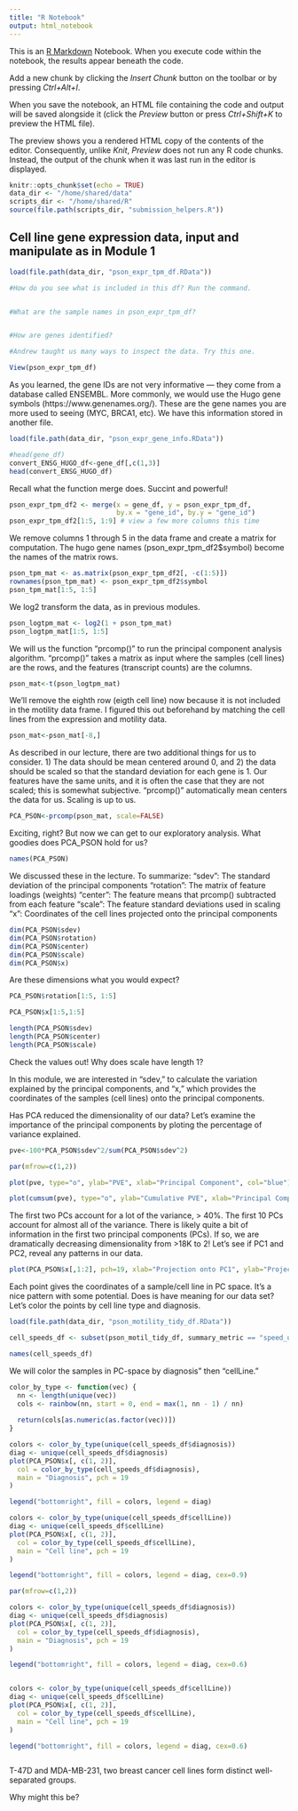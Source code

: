```yaml
---
title: "R Notebook"
output: html_notebook
---
```


This is an [R Markdown](http://rmarkdown.rstudio.com) Notebook. When you execute code within the notebook, the results appear beneath the code. 

Add a new chunk by clicking the *Insert Chunk* button on the toolbar or by pressing *Ctrl+Alt+I*.

When you save the notebook, an HTML file containing the code and output will be saved alongside it (click the *Preview* button or press *Ctrl+Shift+K* to preview the HTML file).

The preview shows you a rendered HTML copy of the contents of the editor. Consequently, unlike *Knit*, *Preview* does not run any R code chunks. Instead, the output of the chunk when it was last run in the editor is displayed.


```r
knitr::opts_chunk$set(echo = TRUE)
data_dir <- "/home/shared/data"
scripts_dir <- "/home/shared/R"
source(file.path(scripts_dir, "submission_helpers.R"))
```

## Cell line gene expression data, input and manipulate as in Module 1

```r
load(file.path(data_dir, "pson_expr_tpm_df.RData"))
```

```r
#How do you see what is included in this df? Run the command. 



```

```r
#What are the sample names in pson_expr_tpm_df?


#How are genes identified?


```

```r
#Andrew taught us many ways to inspect the data. Try this one.

View(pson_expr_tpm_df)

```

As you learned, the gene IDs are not very informative — they come from a database called ENSEMBL. More commonly, we would use the Hugo gene symbols (https://www.genenames.org/). These are the gene names you are more used to seeing (MYC, BRCA1, etc). We have this information stored in another file.

```r
load(file.path(data_dir, "pson_expr_gene_info.RData"))
```

```r
#head(gene_df)
convert_ENSG_HUGO_df<-gene_df[,c(1,3)]
head(convert_ENSG_HUGO_df)
```

Recall what the function merge does. Succint and powerful!

```r
pson_expr_tpm_df2 <- merge(x = gene_df, y = pson_expr_tpm_df, 
                           by.x = "gene_id", by.y = "gene_id")
pson_expr_tpm_df2[1:5, 1:9] # view a few more columns this time
```


We remove columns 1 through 5 in the data frame and create a matrix for computation.  The hugo gene names (pson_expr_tpm_df2$symbol) become the names of the matrix rows.

```r
pson_tpm_mat <- as.matrix(pson_expr_tpm_df2[, -c(1:5)]) 
rownames(pson_tpm_mat) <- pson_expr_tpm_df2$symbol
pson_tpm_mat[1:5, 1:5]
```


We log2 transform the data, as in previous modules.

```r
pson_logtpm_mat <- log2(1 + pson_tpm_mat)
pson_logtpm_mat[1:5, 1:5]
```

We will us the function "prcomp()" to run the principal component analysis algorithm. "prcomp()" takes a matrix as input where the samples (cell lines) are the rows, and the features (transcript counts) are the columns.

```r

pson_mat<-t(pson_logtpm_mat)

```

We'll remove the eighth row (eigth cell line) now because it is not included in the motility data frame.
I figured this out beforehand by matching the cell lines from the expression and motility data.


```r

pson_mat<-pson_mat[-8,]   

```


As described in our lecture, there are two additional things for us to consider. 1) The data should be mean centered around 0, and 2) the data should be scaled so that the standard deviation for each gene is 1. Our features have the same units, and it is often the case that they are not scaled; this is somewhat subjective. "prcomp()" automatically mean centers the data for us.  Scaling is up to us.

```r
PCA_PSON<-prcomp(pson_mat, scale=FALSE)

```

Exciting, right?  But now we can get to our exploratory analysis.  What goodies does PCA_PSON hold for us?

```r
names(PCA_PSON)
```

We discussed these in the lecture. To summarize:
"sdev": The standard deviation of the principal components
"rotation": The matrix of feature loadings (weights)
"center": The feature means that prcomp() subtracted from each feature
"scale": The feature standard deviations used in scaling
"x": Coordinates of the cell lines projected onto the principal components


```r
dim(PCA_PSON$sdev)
dim(PCA_PSON$rotation)
dim(PCA_PSON$center)
dim(PCA_PSON$scale)
dim(PCA_PSON$x)
```

Are these dimensions what you would expect?

```r

PCA_PSON$rotation[1:5, 1:5]

```
```r

PCA_PSON$x[1:5,1:5]

```


```r
length(PCA_PSON$sdev)
length(PCA_PSON$center)
length(PCA_PSON$scale)
```

Check the values out! Why does scale have length 1?

In this module, we are interested in "sdev," to calculate the variation explained by the principal components, and "x," which provides the coordinates of the samples (cell lines) onto the principal components.

Has PCA reduced the dimensionality of our data? Let's examine the importance of the principal components by ploting the percentage of variance explained. 

```r

pve<-100*PCA_PSON$sdev^2/sum(PCA_PSON$sdev^2)

par(mfrow=c(1,2))

plot(pve, type="o", ylab="PVE", xlab="Principal Component", col="blue")

plot(cumsum(pve), type="o", ylab="Cumulative PVE", xlab="Principal Component", col="brown3")
```

The first two PCs account for a lot of the variance, > 40%.  The first 10 PCs account for almost all of the variance. There is likely quite a bit of information in the first two principal components (PCs). If so, we are dramatically decreasing dimensionality from >18K to 2! Let's see if PC1 and PC2, reveal any patterns in our data.

```r

plot(PCA_PSON$x[,1:2], pch=19, xlab="Projection onto PC1", ylab="Projection onto PC2")

```

Each point gives the coordinates of a sample/cell line in PC space.
It's a nice pattern with some potential.  Does is have meaning for our data set?
Let's color the points by cell line type and diagnosis.

```r

load(file.path(data_dir, "pson_motility_tidy_df.RData"))

cell_speeds_df <- subset(pson_motil_tidy_df, summary_metric == "speed_um_hr")

names(cell_speeds_df)

```

We will color the samples in PC-space by diagnosis" then "cellLine."


```r
color_by_type <- function(vec) {
  nn <- length(unique(vec))
  cols <- rainbow(nn, start = 0, end = max(1, nn - 1) / nn)
  
  return(cols[as.numeric(as.factor(vec))])
}

colors <- color_by_type(unique(cell_speeds_df$diagnosis))
diag <- unique(cell_speeds_df$diagnosis)
plot(PCA_PSON$x[, c(1, 2)],
  col = color_by_type(cell_speeds_df$diagnosis),
  main = "Diagnosis", pch = 19
)

legend("bottomright", fill = colors, legend = diag)
```


```r

colors <- color_by_type(unique(cell_speeds_df$cellLine))
diag <- unique(cell_speeds_df$cellLine)
plot(PCA_PSON$x[, c(1, 2)],
  col = color_by_type(cell_speeds_df$cellLine),
  main = "Cell line", pch = 19
)

legend("bottomright", fill = colors, legend = diag, cex=0.9)
```



```r

par(mfrow=c(1,2))

colors <- color_by_type(unique(cell_speeds_df$diagnosis))
diag <- unique(cell_speeds_df$diagnosis)
plot(PCA_PSON$x[, c(1, 2)],
  col = color_by_type(cell_speeds_df$diagnosis),
  main = "Diagnosis", pch = 19
)

legend("bottomright", fill = colors, legend = diag, cex=0.6)


colors <- color_by_type(unique(cell_speeds_df$cellLine))
diag <- unique(cell_speeds_df$cellLine)
plot(PCA_PSON$x[, c(1, 2)],
  col = color_by_type(cell_speeds_df$cellLine),
  main = "Cell line", pch = 19
)

legend("bottomright", fill = colors, legend = diag, cex=0.6)



```

T-47D and MDA-MB-231, two breast cancer cell lines form distinct well-separated groups.

Why might this be?



